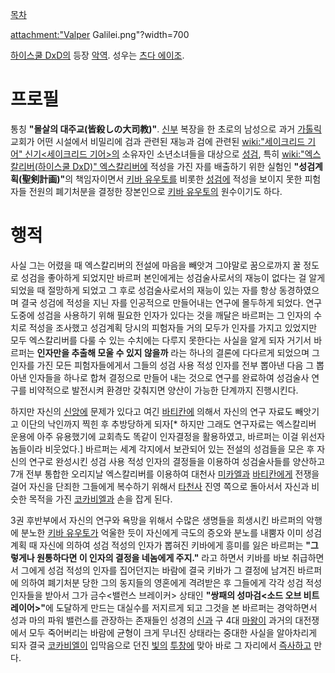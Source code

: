 {{{+1 Valper Galilei / バルパー・ガリレイ}}}

[[목차]]

attachment:"Valper Galilei.png"?width=700

[[하이스쿨 DxD]]의 등장 [[악역]]. 성우는 [[츠다 에이조]].

= 프로필 =
통칭 '''"몰살의 대주교(皆殺しの大司教)"'''. [[신부]] 복장을 한 초로의 남성으로 과거 [[가톨릭]] 교회가 어떤 시설에서 비밀리에 검과 관련된 재능과 검에 관련된 [[wiki:"세이크리드 기어" 신기<세이크리드 기어>]]의 소유자인 소년소녀들을 대상으로 [[성검]], 특히 [[wiki:"엑스칼리버(하이스쿨 DxD)" 엑스칼리버]]에 적성을 가진 자를 배출하기 위한 실험인 '''"성검계획(聖剣計画)"'''의 책임자이면서 [[키바 유우토]]를 비롯한 [[성검]]에 적성을 보이지 못한 피험자들 전원의 폐기처분을 결정한 장본인으로 [[키바 유우토]]의 원수이기도 하다. 

= 행적 =
사실 그는 어렸을 때 엑스칼리버의 전설에 마음을 빼앗겨 그야말로 꿈으로까지 꿀 정도로 성검을 좋아하게 되었지만 바르퍼 본인에게는 성검술사로서의 재능이 없다는 걸 알게 되었을 때 절망하게 되었고 그 후로 성검술사로서의 재능이 있는 자를 항상 동경하였으며 결국 성검에 적성을 지닌 자를 인공적으로 만들어내는 연구에 몰두하게 되었다. 연구 도중에 성검을 사용하기 위해 필요한 인자가 있다는 것을 깨달은 바르퍼는 그 인자의 수치로 적성을 조사했고 성검계획 당시의 피험자들 거의 모두가 인자를 가지고 있었지만 모두 엑스칼리버를 다룰 수 있는 수치에는 다루지 못한다는 사실을 알게 되자 거기서 바르퍼는 '''인자만을 추출해 모울 수 있지 않을까''' 라는 하나의 결론에 다다르게 되었으며 그 인자를 가진 모든 피험자들에게서 그들의 성검 사용 적성 인자를 전부 뽑아낸 다음 그 뽑아낸 인자들을 하나로 합쳐 결정으로 만들어 내는 것으로 연구를 완료하여 성검술사 연구를 비약적으로 발전시켜 환경만 갖춰지면 양산이 가능한 단계까지 진행시킨다. 

하지만 자신의 [[신앙]]에 문제가 있다고 여긴 [[바티칸]]에 의해서 자신의 연구 자료도 빼앗기고 이단의 낙인까지 찍힌 후 추방당하게 되자[* 하지만 그래도 연구자료는 엑스칼리버 운용에 아주 유용했기에 교회측도 똑같이 인자결정을 활용하였고, 바르퍼는 이걸 위선자놈들이라 비웃었다.] 바르퍼는 세계 각지에서 보관되어 있는 전설의 성검들을 모은 후 자신의 연구로 완성시킨 성검 사용 적성 인자의 결정들을 이용하여 성검술사들를 양산하고 7개 전부 통합한 오리지날 엑스칼리버를 이용하여 대천사 [[미카엘]]과 [[바티칸]]에게 전쟁을 걸어 자신을 단죄한 그들에게 복수하기 위해서 [[타천사]] 진영 쪽으로 돌아서서 자신과 비슷한 목적을 가진 [[코카비엘]]과 손을 잡게 된다.

3권 후반부에서 자신의 연구와 욕망을 위해서 수많은 생명들을 희생시킨 바르퍼의 악행에 분노한 [[키바 유우토]]가 억울한 듯이 자신에게 극도의 증오와 분노를 내뿜자 이미 성검계획 때 자신에 의하여 성검 적성의 인자가 뽑혀진 키바에게 흥미를 잃은 바르퍼는 '''"그렇게나 원통하다면 이 인자의 결정을 네놈에게 주지."''' 라고 하면서 키바를 바보 취급하면서 그에게 성검 적성의 인자를 집어던지는 바람에 결국 키바가 그 결정에 남겨진 바르퍼에 의하여 폐기처분 당한 그의 동지들의 영혼에게 격려받은 후 그들에게 각각 성검 적성 인자들을 받아서 그가 금수<밸런스 브레이커> 상태인 '''"쌍패의 성마검<소드 오브 비트레이어>"'''에 도달하게 만드는 대실수를 저지르게 되고 그것을 본 바르퍼는 경악하면서 성과 마의 파워 밸런스를 관장하는 존재들인 성경의 [[신]]과 구 4대 [[마왕]]이 과거의 대전쟁에서 모두 죽어버리는 바람에 균형이 크게 무너진 상태라는 중대한 사실을 알아차리게 되자 결국 [[코카비엘]]이 입막음으로 던진 [[빛]]의 [[투창]]에 맞아 바로 그 자리에서 [[즉사]]하고 만다.
